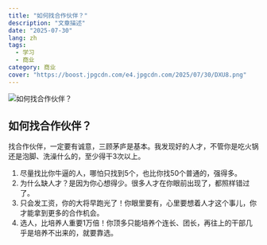 ```yaml
---
title: "如何找合作伙伴？"
description: "文章描述"
date: "2025-07-30"
lang: zh
tags:
  - 学习
  - 商业
category: 商业
cover: "https://boost.jpgcdn.com/e4.jpgcdn.com/2025/07/30/DXU8.png"
---
```



<Image
  src="https://boost.jpgcdn.com/e4.jpgcdn.com/2025/07/30/DXU8.png"
  alt="如何找合作伙伴？"
  width={999}
  height={527}
  isArticleImage={true}
/>

## 如何找合作伙伴？

找合作伙伴，一定要有诚意，三顾茅庐是基本。我发现好的人才，不管你是吃火锅还是泡脚、洗澡什么的，至少得干3次以上。

1. 尽量找比你牛逼的人，哪怕只找到5个，也比你找50个普通的，强得多。
2. 为什么缺人才？是因为你心想得少。很多人才在你眼前出现了，都照样错过了。
3. 只会发工资，你的大将早跑光了！你眼里要有，心里要想着人才这个事儿，你才能拿到更多的合作机会。
4. 选人，比培养人重要1万倍！你顶多只能培养个连长、团长，再往上的干部几乎是培养不出来的，就要靠选。
